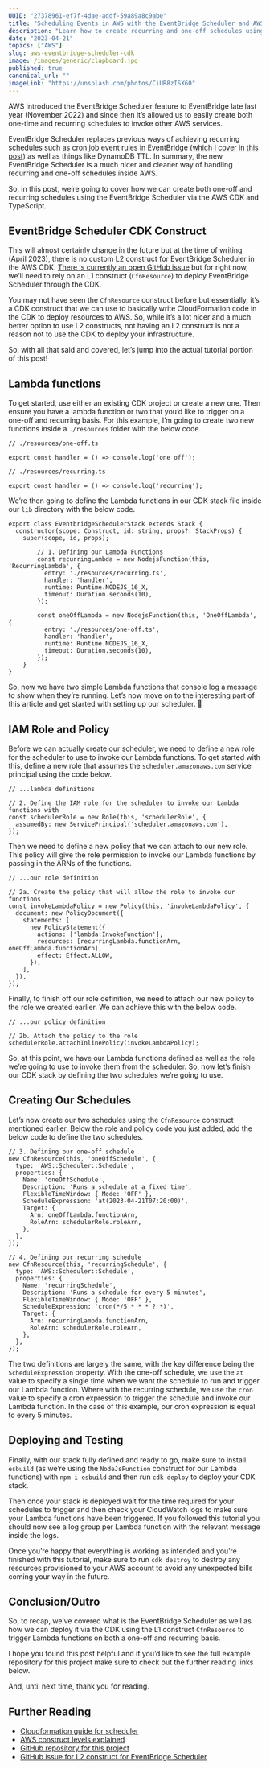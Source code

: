 ```yaml
---
UUID: "27378961-ef7f-4dae-addf-59a89a8c9abe"
title: "Scheduling Events in AWS with the EventBridge Scheduler and AWS CDK"
description: "Learn how to create recurring and one-off schedules using the AWS EventBridge Scheduler using the AWS CDK and TypeScript."
date: "2023-04-21"
topics: ["AWS"]
slug: aws-eventbridge-scheduler-cdk
image: /images/generic/clapboard.jpg
published: true
canonical_url: ""
imageLink: "https://unsplash.com/photos/CiUR8zISX60"
---
```


AWS introduced the EventBridge Scheduler feature to EventBridge late last year (November 2022) and since then it’s allowed us to easily create both one-time and recurring schedules to invoke other AWS services.

EventBridge Scheduler replaces previous ways of achieving recurring schedules such as cron job event rules in EventBridge ([which I cover in this post](https://conermurphy.com/blog/scheduling-lambda-functions-with-cron-jobs-using-aws-cdk)) as well as things like DynamoDB TTL. In summary, the new EventBridge Scheduler is a much nicer and cleaner way of handling recurring and one-off schedules inside AWS.

So, in this post, we’re going to cover how we can create both one-off and recurring schedules using the EventBridge Scheduler via the AWS CDK and TypeScript.

## EventBridge Scheduler CDK Construct

This will almost certainly change in the future but at the time of writing (April 2023), there is no custom L2 construct for EventBridge Scheduler in the AWS CDK. [There is currently an open GitHub issue](https://github.com/aws/aws-cdk-rfcs/issues/474) but for right now, we’ll need to rely on an L1 construct (`CfnResource`) to deploy EventBridge Scheduler through the CDK.

You may not have seen the `CfnResource` construct before but essentially, it’s a CDK construct that we can use to basically write CloudFormation code in the CDK to deploy resources to AWS. So, while it’s a lot nicer and a much better option to use L2 constructs, not having an L2 construct is not a reason not to use the CDK to deploy your infrastructure.

So, with all that said and covered, let’s jump into the actual tutorial portion of this post!

## Lambda functions

To get started, use either an existing CDK project or create a new one. Then ensure you have a lambda function or two that you’d like to trigger on a one-off and recurring basis. For this example, I’m going to create two new functions inside a `./resources` folder with the below code.

```ts:[]:./resources/one-off.ts:TYPESCRIPT
// ./resources/one-off.ts

export const handler = () => console.log('one off');
```

```ts:[]:./resources/recurring.ts:TYPESCRIPT
// ./resources/recurring.ts

export const handler = () => console.log('recurring');
```

We’re then going to define the Lambda functions in our CDK stack file inside our `lib` directory with the below code.

```ts:[]:./lib/*-stack.ts:TYPESCRIPT
export class EventbridgeSchedulerStack extends Stack {
  constructor(scope: Construct, id: string, props?: StackProps) {
    super(scope, id, props);

		// 1. Defining our Lambda Functions
		const recurringLambda = new NodejsFunction(this, 'RecurringLambda', {
		  entry: './resources/recurring.ts',
		  handler: 'handler',
		  runtime: Runtime.NODEJS_16_X,
		  timeout: Duration.seconds(10),
		});

		const oneOffLambda = new NodejsFunction(this, 'OneOffLambda', {
		  entry: './resources/one-off.ts',
		  handler: 'handler',
		  runtime: Runtime.NODEJS_16_X,
		  timeout: Duration.seconds(10),
		});
	}
}
```

So, now we have two simple Lambda functions that console log a message to show when they’re running. Let’s now move on to the interesting part of this article and get started with setting up our scheduler. 🤩

## IAM Role and Policy

Before we can actually create our scheduler, we need to define a new role for the scheduler to use to invoke our Lambda functions. To get started with this, define a new role that assumes the `scheduler.amazonaws.com` service principal using the code below.

```ts:[]:./lib/*-stack.ts:TYPESCRIPT
// ...lambda definitions

// 2. Define the IAM role for the scheduler to invoke our Lambda functions with
const schedulerRole = new Role(this, 'schedulerRole', {
  assumedBy: new ServicePrincipal('scheduler.amazonaws.com'),
});
```

Then we need to define a new policy that we can attach to our new role. This policy will give the role permission to invoke our Lambda functions by passing in the ARNs of the functions.

```ts:[]:./lib/*-stack.ts:TYPESCRIPT
// ...our role definition

// 2a. Create the policy that will allow the role to invoke our functions
const invokeLambdaPolicy = new Policy(this, 'invokeLambdaPolicy', {
  document: new PolicyDocument({
    statements: [
      new PolicyStatement({
        actions: ['lambda:InvokeFunction'],
        resources: [recurringLambda.functionArn, oneOffLambda.functionArn],
        effect: Effect.ALLOW,
      }),
    ],
  }),
});
```

Finally, to finish off our role definition, we need to attach our new policy to the role we created earlier. We can achieve this with the below code.

```ts:[]:./lib/*-stack.ts:TYPESCRIPT
// ...our policy definition

// 2b. Attach the policy to the role
schedulerRole.attachInlinePolicy(invokeLambdaPolicy);
```

So, at this point, we have our Lambda functions defined as well as the role we’re going to use to invoke them from the scheduler. So, now let’s finish our CDK stack by defining the two schedules we’re going to use.

## Creating Our Schedules

Let’s now create our two schedules using the `CfnResource` construct mentioned earlier. Below the role and policy code you just added, add the below code to define the two schedules.

```ts:[]:./lib/*-stack.ts:TYPESCRIPT
// 3. Defining our one-off schedule
new CfnResource(this, 'oneOffSchedule', {
  type: 'AWS::Scheduler::Schedule',
  properties: {
    Name: 'oneOffSchedule',
    Description: 'Runs a schedule at a fixed time',
    FlexibleTimeWindow: { Mode: 'OFF' },
    ScheduleExpression: 'at(2023-04-21T07:20:00)',
    Target: {
      Arn: oneOffLambda.functionArn,
      RoleArn: schedulerRole.roleArn,
    },
  },
});

// 4. Defining our recurring schedule
new CfnResource(this, 'recurringSchedule', {
  type: 'AWS::Scheduler::Schedule',
  properties: {
    Name: 'recurringSchedule',
    Description: 'Runs a schedule for every 5 minutes',
    FlexibleTimeWindow: { Mode: 'OFF' },
    ScheduleExpression: 'cron(*/5 * * * ? *)',
    Target: {
      Arn: recurringLambda.functionArn,
      RoleArn: schedulerRole.roleArn,
    },
  },
});
```

The two definitions are largely the same, with the key difference being the `ScheduleExpression` property. With the one-off schedule, we use the `at` value to specify a single time when we want the schedule to run and trigger our Lambda function. Where with the recurring schedule, we use the `cron` value to specify a cron expression to trigger the schedule and invoke our Lambda function. In the case of this example, our cron expression is equal to every 5 minutes.

## Deploying and Testing

Finally, with our stack fully defined and ready to go, make sure to install `esbuild` (as we’re using the `NodeJsFunction` construct for our Lambda functions) with `npm i esbuild` and then run `cdk deploy` to deploy your CDK stack.

Then once your stack is deployed wait for the time required for your schedules to trigger and then check your CloudWatch logs to make sure your Lambda functions have been triggered. If you followed this tutorial you should now see a log group per Lambda function with the relevant message inside the logs.

Once you’re happy that everything is working as intended and you’re finished with this tutorial, make sure to run `cdk destroy` to destroy any resources provisioned to your AWS account to avoid any unexpected bills coming your way in the future.

## Conclusion/Outro

So, to recap, we’ve covered what is the EventBridge Scheduler as well as how we can deploy it via the CDK using the L1 construct `CfnResource` to trigger Lambda functions on both a one-off and recurring basis.

I hope you found this post helpful and if you’d like to see the full example repository for this project make sure to check out the further reading links below.

And, until next time, thank you for reading.

## Further Reading

- [Cloudformation guide for scheduler](https://docs.aws.amazon.com/AWSCloudFormation/latest/UserGuide/aws-resource-scheduler-schedule.html)
- [AWS construct levels explained](https://docs.aws.amazon.com/cdk/v2/guide/constructs.html#constructs_lib)
- [GitHub repository for this project](https://github.com/conermurphy/cdk-tutorials/tree/main/eventbridge-scheduler)
- [GitHub issue for L2 construct for EventBridge Scheduler](https://github.com/aws/aws-cdk-rfcs/issues/474)
